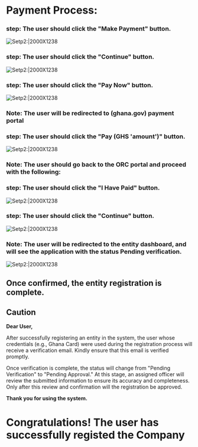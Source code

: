 #  Payment Process:

### step: The user should click the "Make Payment" button.

![Setp2:|2000X1238](/priv-limited41.png) 

### step: The user should click the "Continue" button.

![Setp2:|2000X1238](/priv-limited42.png) 

### step: The user should click the "Pay Now" button.

![Setp2:|2000X1238](/priv-limited43.png)  

### **Note: The user will be redirected to (ghana.gov) payment portal**

### step: The user should click the "Pay (GHS 'amount')" button.

![Setp2:|2000X1238](/priv-limited44.png)

### **Note: The user should go back to the ORC portal and proceed with the following:**

### step: The user should click the "I Have Paid" button.

![Setp2:|2000X1238](/priv-limited45.png)

### step: The user should click the "Continue" button.

![Setp2:|2000X1238](/priv-limited46.png)

### **Note: The user will be redirected to the entity dashboard, and will see the application with the status Pending verification.**

![Setp2:|2000X1238](/priv-limited47.png)

##  Once confirmed, the entity registration is complete.

##  Caution

**Dear User,**

After successfully registering an entity in the system, the user whose credentials (e.g., Ghana Card) were used during the registration process will receive a verification email. Kindly ensure that this email is verified promptly.

Once verification is complete, the status will change from "Pending Verification" to "Pending Approval." At this stage, an assigned officer will review the submitted information to ensure its accuracy and completeness. Only after this review and confirmation will the registration be approved.

**Thank you for using the system.**

#  Congratulations! The user has successfully registed the Company
